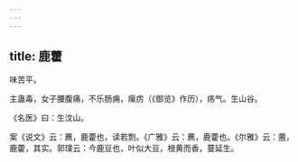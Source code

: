 ```yaml
---
---
---
```

title: 鹿藿
---



味苦平。

主蛊毒，女子腰腹痛，不乐肠痈，瘰疠（《御览》作历），疡气。生山谷。

《名医》曰：生汶山。

案《说文》云：藨，鹿藿也，读若剽。《广雅》云：藨，鹿藿也。《尔雅》云：蔨，鹿藿，其实。郭璞云：今鹿豆也，叶似大豆，根黄而香，蔓延生。